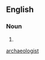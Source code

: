 {{also|archaeologist}}

==English==

===Noun===
{{en-noun}}

# {{obsolete form of|archaeologist|lang=en}}

[[Category:English terms spelled with Æ|archaeologist]]